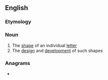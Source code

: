 ==English==

===Etymology===
{{compound|letter|form|lang=en}}

===Noun===
{{wikipedia}}
{{en-noun}}

# The [[shape]] of an individual [[letter]]
# The [[design]] and [[development]] of such shapes

===Anagrams===
* {{anagrams|en|form letter}}